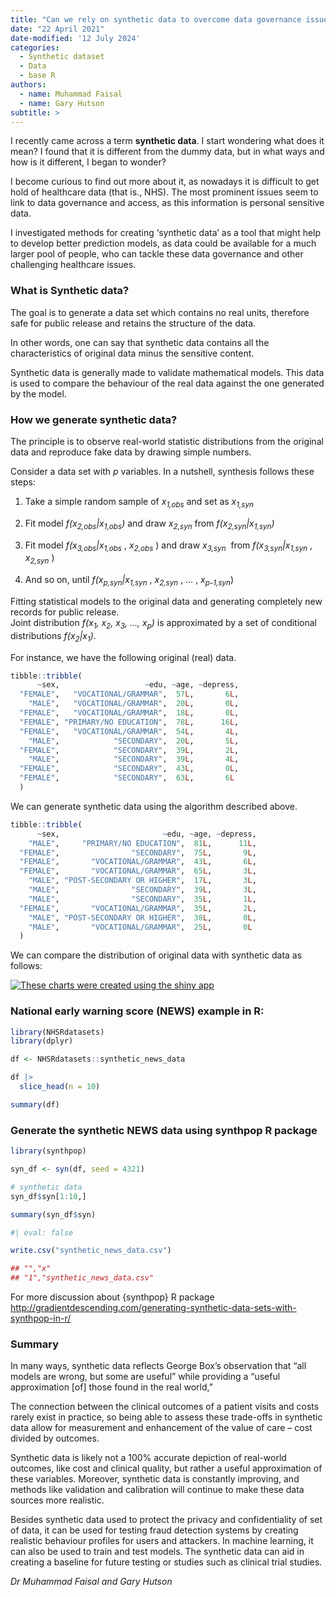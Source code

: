 ```yaml
---
title: "Can we rely on synthetic data to overcome data governance issue in healthcare?"
date: "22 April 2021"
date-modified: '12 July 2024'
categories:
  - Synthetic dataset
  - Data
  - base R
authors: 
  - name: Muhammad Faisal
  - name: Gary Hutson
subtitle: >
---
```


I recently came across a term **synthetic data**. I start wondering what does it mean? I found that it is different from the dummy data, but in what ways and how is it different, I began to wonder?

I become curious to find out more about it, as nowadays it is difficult to get hold of healthcare data (that is., NHS). The most prominent issues seem to link to data governance and access, as this information is personal sensitive data.

I investigated methods for creating ‘synthetic data' as a tool that might help to develop better prediction models, as data could be available for a much larger pool of people, who can tackle these data governance and other challenging healthcare issues.

### **What is Synthetic data?**

The goal is to generate a data set which contains no real units, therefore safe for public release and retains the structure of the data.

In other words, one can say that synthetic data contains all the characteristics of original data minus the sensitive content.

Synthetic data is generally made to validate mathematical models. This data is used to compare the behaviour of the real data against the one generated by the model.

### **How we generate synthetic data?**

The principle is to observe real-world statistic distributions from the original data and reproduce fake data by drawing simple numbers.

Consider a data set with *p* variables. In a nutshell, synthesis follows these steps:

1.  Take a simple random sample of *x~1,obs~* and set as *x~1,syn~*

2.  Fit model *f(x~2,obs~\|x~1,obs~)* and draw *x~2,syn~* from *f(x~2,syn~\|x~1,syn~)*

3.  Fit model *f(x~3,obs~\|x~1,obs~* , *x~2,obs~* ) and draw *x~3,syn~*  from *f(x~3,syn~\|x~1,syn~* , *x~2,syn~* )

4.  And so on, until *f(x~p,syn~\|x~1,syn~* , *x~2,syn~* , … , *x~p-1,syn~*)

Fitting statistical models to the original data and generating completely new records for public release.\
Joint distribution *f(x~1~, x~2~, x~3~, …, x~p~)* is approximated by a set of conditional distributions *f(x~2~\|x~1~)*.

For instance, we have the following original (real) data.

```r
tibble::tribble(
      ~sex,                   ~edu, ~age, ~depress,
  "FEMALE",   "VOCATIONAL/GRAMMAR",  57L,       6L,
    "MALE",   "VOCATIONAL/GRAMMAR",  20L,       0L,
  "FEMALE",   "VOCATIONAL/GRAMMAR",  18L,       0L,
  "FEMALE", "PRIMARY/NO EDUCATION",  78L,      16L,
  "FEMALE",   "VOCATIONAL/GRAMMAR",  54L,       4L,
    "MALE",            "SECONDARY",  20L,       5L,
  "FEMALE",            "SECONDARY",  39L,       2L,
    "MALE",            "SECONDARY",  39L,       4L,
  "FEMALE",            "SECONDARY",  43L,       0L,
  "FEMALE",            "SECONDARY",  63L,       6L
  )

```

We can generate synthetic data using the algorithm described above.

```r
tibble::tribble(
      ~sex,                       ~edu, ~age, ~depress,
    "MALE",     "PRIMARY/NO EDUCATION",  81L,      11L,
  "FEMALE",                "SECONDARY",  75L,       9L,
  "FEMALE",       "VOCATIONAL/GRAMMAR",  43L,       6L,
  "FEMALE",       "VOCATIONAL/GRAMMAR",  65L,       3L,
    "MALE", "POST-SECONDARY OR HIGHER",  17L,       3L,
    "MALE",                "SECONDARY",  39L,       3L,
    "MALE",                "SECONDARY",  35L,       1L,
  "FEMALE",       "VOCATIONAL/GRAMMAR",  35L,       2L,
    "MALE", "POST-SECONDARY OR HIGHER",  38L,       0L,
    "MALE",       "VOCATIONAL/GRAMMAR",  25L,       0L
  )

```

We can compare the distribution of original data with synthetic data as follows:

[![These charts were created using the shiny app](img/screenshot-comparison-charts.jpg){fig-alt="Comparison bar charts for sex, edu, age and depress"}](https://synthpop.shinyapps.io/synthpop/)

### **National early warning score (NEWS) example in R:**

```r
library(NHSRdatasets)
library(dplyr)

df <- NHSRdatasets::synthetic_news_data

df |> 
  slice_head(n = 10)

```

```r
summary(df)
```

### Generate the synthetic NEWS data using synthpop R package

```r
library(synthpop)

syn_df <- syn(df, seed = 4321)

# synthetic data
syn_df$syn[1:10,]
```

```r
summary(syn_df$syn) 

```

```r
#| eval: false

write.csv("synthetic_news_data.csv")

## "","x"
## "1","synthetic_news_data.csv"
```

For more discussion about {synthpop} R package <http://gradientdescending.com/generating-synthetic-data-sets-with-synthpop-in-r/>

### **Summary**

In many ways, synthetic data reflects George Box's observation that “all models are wrong, but some are useful” while providing a “useful approximation \[of\] those found in the real world,”

The connection between the clinical outcomes of a patient visits and costs rarely exist in practice, so being able to assess these trade-offs in synthetic data allow for measurement and enhancement of the value of care – cost divided by outcomes.

Synthetic data is likely not a 100% accurate depiction of real-world outcomes, like cost and clinical quality, but rather a useful approximation of these variables. Moreover, synthetic data is constantly improving, and methods like validation and calibration will continue to make these data sources more realistic.

Besides synthetic data used to protect the privacy and confidentiality of set of data, it can be used for testing fraud detection systems by creating realistic behaviour profiles for users and attackers. In machine learning, it can also be used to train and test models. The synthetic data can aid in creating a baseline for future testing or studies such as clinical trial studies.

*Dr Muhammad Faisal and Gary Hutson*
